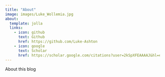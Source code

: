 ```yaml
---
title: "About"
image: images/Luke_Wollemia.jpg
about:
  template: jolla
  links:
    - icon: github
      text: Github
      href: https://github.com/Luke-Ashton
    - icon: google  
      text: Scholar
      href: https://scholar.google.com/citations?user=2kSpXFEAAAAJ&hl=en
---
```


About this blog
